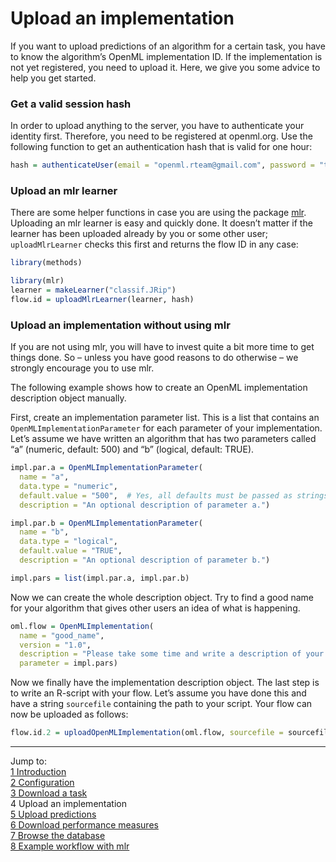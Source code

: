 Upload an implementation
========================

If you want to upload predictions of an algorithm for a certain task, you have to know the algorithm's OpenML implementation ID. If the implementation is not yet registered, you need to upload it. Here, we give you some advice to help you get started.

### Get a valid session hash
In order to upload anything to the server, you have to authenticate your identity first. Therefore, you need to be registered at openml.org. Use the following function to get an authentication hash that is valid for one hour:

```r
hash = authenticateUser(email = "openml.rteam@gmail.com", password = "testpassword")
```
### Upload an mlr learner
There are some helper functions in case you are using the package [mlr](https://github.com/berndbischl/mlr). Uploading an mlr learner is easy and quickly done. It doesn't matter if the learner has been
uploaded already by you or some other user; `uploadMlrLearner` checks this first and returns the 
flow ID in any case:
```r
library(methods)
```
```r
library(mlr)
learner = makeLearner("classif.JRip")
flow.id = uploadMlrLearner(learner, hash)
```

### Upload an implementation without using mlr
If you are not using mlr, you will have to invest quite a bit more time to get things done. So -- unless you have good reasons to do otherwise -- we strongly encourage you to use mlr. 

The following example shows how to create an OpenML implementation description object manually.

First, create an implementation parameter list. This is a list that contains an `OpenMLImplementationParameter` for each parameter of your implementation. Let's assume we have written an algorithm that has two parameters called "a" (numeric, default: 500) and "b" (logical, default: TRUE). 
```r
impl.par.a = OpenMLImplementationParameter(
  name = "a", 
  data.type = "numeric", 
  default.value = "500",  # Yes, all defaults must be passed as strings.
  description = "An optional description of parameter a.")  

impl.par.b = OpenMLImplementationParameter(
  name = "b", 
  data.type = "logical", 
  default.value = "TRUE",  
  description = "An optional description of parameter b.")  

impl.pars = list(impl.par.a, impl.par.b)
```
Now we can create the whole description object. Try to find a good name for your algorithm that gives other users an idea of what is happening. 
```r
oml.flow = OpenMLImplementation(
  name = "good_name",
  version = "1.0",
  description = "Please take some time and write a description of your algorithm/changes compared with the previous version/etc. here.",
  parameter = impl.pars)
```
Now we finally have the implementation description object. The last step is to write an R-script with your flow. Let's assume you have done this and have a string `sourcefile` containing the path to your script. Your flow can now be uploaded as follows:
```r
flow.id.2 = uploadOpenMLImplementation(oml.flow, sourcefile = sourcefile, session.hash = hash)
```

----------------------------------------------------------------------------------------------------------------------
Jump to:    
[1 Introduction](1-Introduction.md)    
[2 Configuration](2-Configuration.md)  
[3 Download a task](3-Download-a-task.md)  
4 Upload an implementation  
[5 Upload predictions](5-Upload-predictions.md)  
[6 Download performance measures](6-Download-performance-measures.md)  
[7 Browse the database](7-Browse-the-database.md)  
[8 Example workflow with mlr](8-Example-workflow-with-mlr.md)